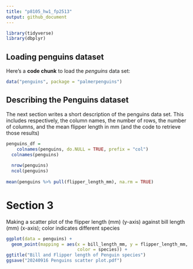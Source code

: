 ```yaml
---
title: "p8105_hw1_fp2513"
output: github_document
---
```


```r
library(tidyverse)
library(dbplyr)
```

## Loading penguins dataset

Here's a **code chunk** to load the _penguins_ data set:

```r
data("penguins", package = "palmerpenguins")

```

## Describing the Penguins dataset

The next section writes a short description of the penguins data set. This includes respectively, the column names, the number of rows, the number of columns, and the mean flipper length in mm (and the code to retrieve those results)

```r
penguins_df = 
    colnames(penguins, do.NULL = TRUE, prefix = "col")
  colnames(penguins)
  
  nrow(penguins) 
  ncol(penguins) 
  
mean(penguins %>% pull(flipper_length_mm), na.rm = TRUE)

```

# Section 3

Making a scatter plot of the flipper length (mm) (y-axis) against bill length 
(mm) (x-axis); color indicates different species

```r
ggplot(data = penguins) + 
  geom_point(mapping = aes(x = bill_length_mm, y = flipper_length_mm, 
                           color = species)) +
ggtitle("Bill and Flipper length of Penguin species")
ggsave("20240916 Penguins scatter plot.pdf")
```
